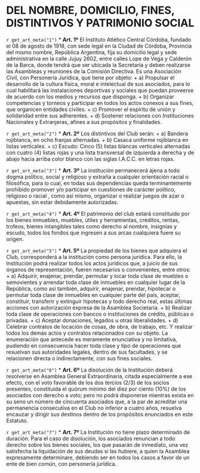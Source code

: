 # DEL NOMBRE, DOMICILIO, FINES, DISTINTIVOS Y PATRIMONIO SOCIAL

`r get_art_meta("1")`
* **Art. 1º**
El Instituto Atlético Central Córdoba, fundado el 08 de agosto de 1918, con sede legal en la Ciudad de Córdoba, Provincia del mismo nombre, República Argentina, fija su domicilio legal y sede administrativa en la calle Jujuy 2602, entre calles Lope de Vega y Calderón de la Barca, donde tendrá que ser ubicada la Secretaría y deben realizarse las Asambleas y reuniones de la Comisión Directiva. Es una Asociación Civil, con Personería Jurídica, que tiene por objeto:
    + a) Propulsar el desarrollo de la cultura física, moral e intelectual de sus asociados, para lo cual habilitará las instalaciones deportivas y sociales que puedan proveerse de acuerdo con los medios y recursos que disponga.
    + b) Organizar competencias y torneos y participar en todos los actos conexos a sus fines, que organicen entidades civiles.
    + c) Promover el espíritu de unión y solidaridad entre sus adherentes.
    + d) Sostener relaciones con Instituciones Nacionales y Extranjeras, afines a sus propósitos y finalidades.

`r get_art_meta("2")`
* **Art. 2º**
Los distintivos del Club serán:
    + a) Bandera rojiblanca, en ocho franjas alternadas.
    + b) Casaca uniforme rojiblanca en listas verticales.
    + c) Escudo: Cinco (5) listas blancas verticales alternadas con cuatro (4) listas rojas y una lista transversal de izquierda a derecha y de abajo hacia arriba color blanco con las siglas I.A.C.C. en letras rojas.

`r get_art_meta("3")`
* **Art. 3º**
La institución permanecerá ajena a todo dogma político, social y religioso y extraña a cualquier orientación racial o filosófica, para lo cual, en todas sus dependencias queda terminantemente prohibido promover y/o participar en cuestiones de carácter político, religioso o racial , como así mismo, organizar o realizar juegos de azar o apuestas, sin estar debidamente autorizadas.

`r get_art_meta("4")`
* **Art. 4º**
El patrimonio del club estará constituido por los bienes inmuebles, muebles, útiles y herramientas, créditos, rentas, trofeos, bienes intangibles tales como derecho al nombre, insignias y escudo, todos los fondos que ingresen a sus arcas cualquiera fuere su origen.

`r get_art_meta("5")`
* **Art. 5º**
La propiedad de los bienes que adquiera el Club, corresponderá a la institución como persona jurídica. Para ello, la Institución podrá realizar todos los actos jurídicos que, a juicio de sus órganos de representación, fueren necesarios o convenientes, entre otros:
    + a) Adquirir, enajenar, prendar, permutar y locar toda clase de muebles o semovientes y arrendar toda clase de inmuebles en cualquier lugar de la República, como así también, adquirir, enajenar, prendar, hipotecar o permutar toda clase de inmuebles en cualquier parte del país, aceptar, constituir, transferir y extinguir hipotecas y todo derecho real, estas últimas acciones con autorización expresa de la Asamblea Societaria.
    + b) Realizar toda clase de operaciones con bancos o instituciones de crédito, públicas o privadas.
    + c) Aceptar donaciones, legados u otras liberalidades.
    + d) Celebrar contratos de locación de cosas, de obra, de trabajo, etc. Y realizar todos los demás actos y contratos relacionados con su objeto. La enumeración que antecede es meramente enunciativa y no limitativa, pudiendo en consecuencia hacer toda clase y tipo de operaciones que resuelvan sus autoridades legales, dentro de sus facultades, y se relacionen directa o indirectamente, con sus fines sociales.

`r get_art_meta("6")`
* **Art. 6º**
La disolución de la Institución deberá resolverse en Asamblea General Extraordinaria, citada especialmente a ese efecto, con el voto favorable de los dos tercios (2/3) de los socios presentes, constituida el quórum mínimo del diez por ciento (10%) de los asociados con derecho a voto; pero no podrá disponerse mientras exista en su seno un número de cincuenta asociados que, a la par de acreditar una permanencia consecutiva en el Club no inferior a cuatro años, resuelva encauzar y dirigir sus destinos dentro de los propósitos enunciados en este Estatuto.

`r get_art_meta("7")`
* **Art. 7º**
La Institución no tiene plazo determinado de duración. Para el caso de disolución, los asociados renuncian a todo derecho sobre los bienes sociales, los que pasarán de inmediato, una vez satisfecha la liquidación de sus deudas si las hubiere, a quien la Asamblea expresamente determinare, debiendo ser en todos los casos a favor de un ente de bien común, con personería jurídica.
